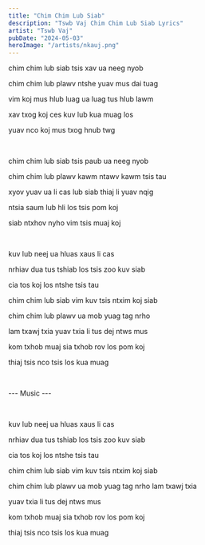 ```yaml
---
title: "Chim Chim Lub Siab"
description: "Tswb Vaj Chim Chim Lub Siab Lyrics"
artist: "Tswb Vaj"
pubDate: "2024-05-03"
heroImage: "/artists/nkauj.png"
---
```


chim chim lub siab tsis xav ua neeg nyob

chim chim lub plawv ntshe yuav mus dai tuag

vim koj mus hlub luag ua luag tus hlub lawm

xav txog koj ces kuv lub kua muag los

yuav nco koj mus txog hnub twg

<br />

chim chim lub siab tsis paub ua neeg nyob

chim chim lub plawv kawm ntawv kawm tsis tau

xyov yuav ua li cas lub siab thiaj li yuav nqig

ntsia saum lub hli los tsis pom koj

siab ntxhov nyho vim tsis muaj koj

<br />

kuv lub neej ua hluas xaus li cas

nrhiav dua tus tshiab los tsis zoo kuv siab

cia tos koj los ntshe tsis tau

chim chim lub siab vim kuv tsis ntxim koj siab

chim chim lub plawv ua mob yuag tag nrho

lam txawj txia yuav txia li tus dej ntws mus

kom txhob muaj sia txhob rov los pom koj

thiaj tsis nco tsis los kua muag

<br />

--- Music ---

<br />

kuv lub neej ua hluas xaus li cas

nrhiav dua tus tshiab los tsis zoo kuv siab

cia tos koj los ntshe tsis tau

chim chim lub siab vim kuv tsis ntxim koj siab

chim chim lub plawv ua mob yuag tag nrho lam txawj txia

yuav txia li tus dej ntws mus

kom txhob muaj sia txhob rov los pom koj

thiaj tsis nco tsis los kua muag
